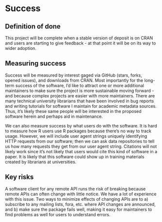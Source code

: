 # Success
<!-- 
Projects should have a definition of done that is measurable, and a thorough understanding going in of what the risks are to delivery 
-->

## Definition of done
<!-- 
What does success look like? 
-->

This project will be complete when a stable version of deposit is on CRAN and users are starting to give feedback - at that point it will be on its way to wider adoption.

## Measuring success
<!-- 
How will we know when success is achieved, what markers can we use along the way 
-->

Success will be measured by interest gaged via GitHub (stars, forks, opened issues), and downloads from CRAN. Most importantly for the long-term success of the software, I’d like to attract one or more additional maintainers to make sure the project is more sustainable moving forward - and because complex projects are easier with more maintainers. There are many technical university librarians that have been involved in bug reports and writing tutorials for software I maintain for academic metadata sources. Thus, it’s likely these same people will be interested in the proposed software herein and perhaps aid in maintenance. 

We can also measure success by what users do with the software. It is hard to measure how R users use R packages because there’s no way to track usage. However, we will include user agent strings uniquely identifying HTTP requests from our software; then we can ask data repositories to tell us how many requests they get from our user agent string. Citations will not likely work since it’s not likely that users would cite this kind of software in a paper. It is likely that this software could show up in training materials created by librarians at universities.

<!-- ## Future work -->
<!-- 
How could this be extended / developed in the future by yourself and/or the community in general?
-->

<!-- Future work will include adding support for additional data repositories -->


## Key risks
<!-- 
What sort of things could come up that can delay or break the project?

 - [ ] People
 - [ ] Processes
 - [ ] Tooling & Technology
 - [ ] Costs

-->

<!-- One barrier for some data repositories will be that access may be limited to people at certain institutions, etc. These repositories are likely to be less widely used anyway, so we’ll probably not incorporate them.

Some data repositories are likely to use unusual authentication schemes, but given how many remote data sources we’ve built R software for, we’re confident we can solve any authentication problems. 

To avoid potential users not knowing about this package we will get data repositories that the package integrates with to list our package in their documentation.  -->

A software client for any remote API runs the risk of breaking because remote APIs can often change with little notice. We have a lot of experience with this issue. Two ways to minimize effects of changing APIs are to a) subscribe to any mailing lists, fora, etc. where API changes are announced, and b) make sure the package fails well, making it easy for maintainers to find problems as well for users to understand errors.
